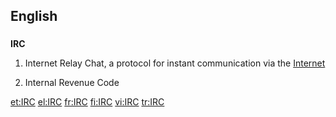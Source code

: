 {{selfref|For the Wiktionary IRC channel, see [[Wiktionary:IRC channel]].}}
==English==

==={{initialism}}===
{{wikipedia}}
'''IRC'''

# {{internet}} Internet Relay Chat, a protocol for instant communication via the [[Internet]]
# {{US|_|law}} Internal Revenue Code

[[et:IRC]]
[[el:IRC]]
[[fr:IRC]]
[[fi:IRC]]
[[vi:IRC]]
[[tr:IRC]]